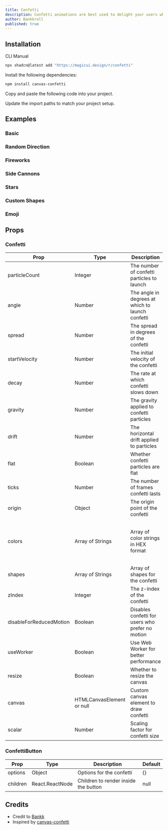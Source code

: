 ```yaml
---
title: Confetti
description: Confetti animations are best used to delight your users when something special happens
author: Bankkroll
published: true
---
```


<ComponentPreview name="confetti-demo" />

## Installation

<Tabs defaultValue="cli">

<TabsList>
  <TabsTrigger value="cli">CLI</TabsTrigger>
  <TabsTrigger value="manual">Manual</TabsTrigger>
</TabsList>
<TabsContent value="cli">

```bash
npx shadcn@latest add "https://magicui.design/r/confetti"
```

</TabsContent>

<TabsContent value="manual">

<Steps>

<Step>Install the following dependencies:</Step>

```bash
npm install canvas-confetti
```

<Step>Copy and paste the following code into your project.</Step>

<ComponentSource name="confetti" />

<Step>Update the import paths to match your project setup.</Step>

</Steps>

</TabsContent>

</Tabs>

## Examples

### Basic

<ComponentPreview name="confetti-basic-cannon" />

### Random Direction

<ComponentPreview name="confetti-random-direction" />

### Fireworks

<ComponentPreview name="confetti-fireworks" />

### Side Cannons

<ComponentPreview name="confetti-side-cannons" />

### Stars

<ComponentPreview name="confetti-stars" />

### Custom Shapes

<ComponentPreview name="confetti-custom-shapes" />

### Emoji

<ComponentPreview name="confetti-emoji" />

## Props

### Confetti

| Prop                    | Type                      | Description                                      | Default                                                                       |
| ----------------------- | ------------------------- | ------------------------------------------------ | ----------------------------------------------------------------------------- |
| particleCount           | Integer                   | The number of confetti particles to launch       | 50                                                                            |
| angle                   | Number                    | The angle in degrees at which to launch confetti | 90                                                                            |
| spread                  | Number                    | The spread in degrees of the confetti            | 45                                                                            |
| startVelocity           | Number                    | The initial velocity of the confetti             | 45                                                                            |
| decay                   | Number                    | The rate at which confetti slows down            | 0.9                                                                           |
| gravity                 | Number                    | The gravity applied to confetti particles        | 1                                                                             |
| drift                   | Number                    | The horizontal drift applied to particles        | 0                                                                             |
| flat                    | Boolean                   | Whether confetti particles are flat              | false                                                                         |
| ticks                   | Number                    | The number of frames confetti lasts              | 200                                                                           |
| origin                  | Object                    | The origin point of the confetti                 | `{ x: 0.5, y: 0.5 }`                                                          |
| colors                  | Array of Strings          | Array of color strings in HEX format             | ['#26ccff', '#a25afd', '#ff5e7e', '#88ff5a', '#fcff42', '#ffa62d', '#ff36ff'] |
| shapes                  | Array of Strings          | Array of shapes for the confetti                 | ['square', 'circle']                                                          |
| zIndex                  | Integer                   | The z-index of the confetti                      | 100                                                                           |
| disableForReducedMotion | Boolean                   | Disables confetti for users who prefer no motion | false                                                                         |
| useWorker               | Boolean                   | Use Web Worker for better performance            | true                                                                          |
| resize                  | Boolean                   | Whether to resize the canvas                     | true                                                                          |
| canvas                  | HTMLCanvasElement or null | Custom canvas element to draw confetti           | null                                                                          |
| scalar                  | Number                    | Scaling factor for confetti size                 | 1                                                                             |

### ConfettiButton

| Prop     | Type            | Description                          | Default |
| -------- | --------------- | ------------------------------------ | ------- |
| options  | Object          | Options for the confetti             | {}      |
| children | React.ReactNode | Children to render inside the button | null    |

## Credits

- Credit to [Bankk](https://www.x.com/bankkroll_eth)
- Inspired by [canvas-confetti](https://www.npmjs.com/package/canvas-confetti)
